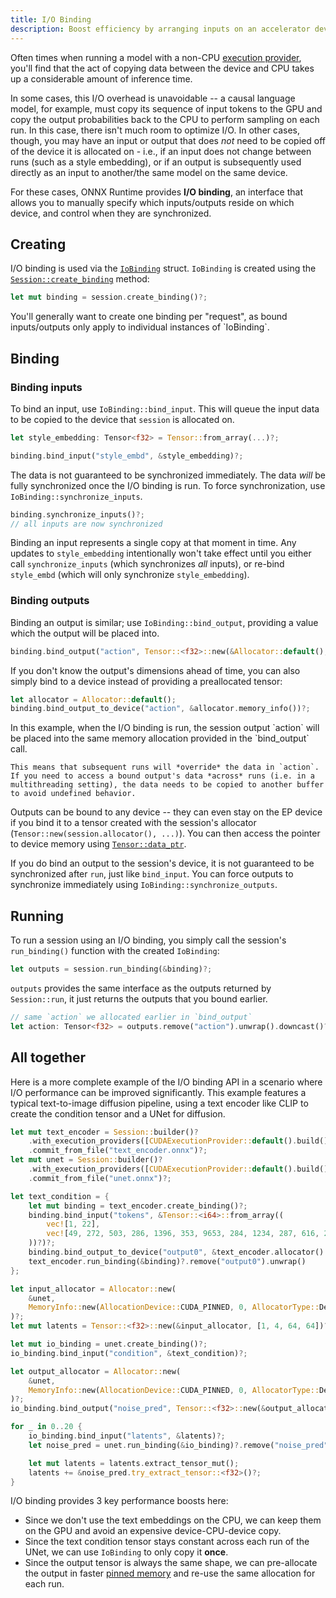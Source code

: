 ```yaml
---
title: I/O Binding
description: Boost efficiency by arranging inputs on an accelerator device prior to graph execution.
---
```



Often times when running a model with a non-CPU [execution provider](/perf/execution-providers), you'll find that the act of copying data between the device and CPU takes up a considerable amount of inference time.

In some cases, this I/O overhead is unavoidable -- a causal language model, for example, must copy its sequence of input tokens to the GPU and copy the output probabilities back to the CPU to perform sampling on each run. In this case, there isn't much room to optimize I/O. In other cases, though, you may have an input or output that does *not* need to be copied off of the device it is allocated on - i.e., if an input does not change between runs (such as a style embedding), or if an output is subsequently used directly as an input to another/the same model on the same device.

For these cases, ONNX Runtime provides **I/O binding**, an interface that allows you to manually specify which inputs/outputs reside on which device, and control when they are synchronized.

## Creating
I/O binding is used via the [`IoBinding`](https://docs.rs/ort/2.0.0-rc.9/ort/io_binding/struct.IoBinding.html) struct. `IoBinding` is created using the [`Session::create_binding`](https://docs.rs/ort/2.0.0-rc.9/ort/session/struct.Session.html#method.create_binding) method:

```rs
let mut binding = session.create_binding()?;
```

<Callout>
    You'll generally want to create one binding per "request", as bound inputs/outputs only apply to individual instances of `IoBinding`.
</Callout>

## Binding
### Binding inputs
To bind an input, use `IoBinding::bind_input`. This will queue the input data to be copied to the device that `session` is allocated on.
```rs
let style_embedding: Tensor<f32> = Tensor::from_array(...)?;

binding.bind_input("style_embd", &style_embedding)?;
```

The data is not guaranteed to be synchronized immediately. The data *will* be fully synchronized once the I/O binding is run. To force synchronization, use `IoBinding::synchronize_inputs`.
```rs
binding.synchronize_inputs()?;
// all inputs are now synchronized
```

Binding an input represents a single copy at that moment in time. Any updates to `style_embedding` intentionally won't take effect until you either call `synchronize_inputs` (which synchronizes *all* inputs), or re-bind `style_embd` (which will only synchronize `style_embedding`).

### Binding outputs
Binding an output is similar; use `IoBinding::bind_output`, providing a value which the output will be placed into.
```rs
binding.bind_output("action", Tensor::<f32>::new(&Allocator::default(), [1, 32])?)?;
```

If you don't know the output's dimensions ahead of time, you can also simply bind to a device instead of providing a preallocated tensor:
```rs
let allocator = Allocator::default();
binding.bind_output_to_device("action", &allocator.memory_info())?;
```

<Callout>
    In this example, when the I/O binding is run, the session output `action` will be placed into the same memory allocation provided in the `bind_output` call.
    
    This means that subsequent runs will *override* the data in `action`. If you need to access a bound output's data *across* runs (i.e. in a multithreading setting), the data needs to be copied to another buffer to avoid undefined behavior.
</Callout>

Outputs can be bound to any device -- they can even stay on the EP device if you bind it to a tensor created with the session's allocator (`Tensor::new(session.allocator(), ...)`). You can then access the pointer to device memory using [`Tensor::data_ptr`](https://docs.rs/ort/2.0.0-rc.9/ort/value/type.Tensor.html#method.data_ptr).

If you do bind an output to the session's device, it is not guaranteed to be synchronized after `run`, just like `bind_input`. You can force outputs to synchronize immediately using `IoBinding::synchronize_outputs`.

## Running
To run a session using an I/O binding, you simply call the session's `run_binding()` function with the created `IoBinding`:
```rs
let outputs = session.run_binding(&binding)?;
```

`outputs` provides the same interface as the outputs returned by `Session::run`, it just returns the outputs that you bound earlier.
```rs
// same `action` we allocated earlier in `bind_output`
let action: Tensor<f32> = outputs.remove("action").unwrap().downcast()?;
```

## All together
Here is a more complete example of the I/O binding API in a scenario where I/O performance can be improved significantly. This example features a typical text-to-image diffusion pipeline, using a text encoder like CLIP to create the condition tensor and a UNet for diffusion.

```rs
let mut text_encoder = Session::builder()?
	.with_execution_providers([CUDAExecutionProvider::default().build()])?
	.commit_from_file("text_encoder.onnx")?;
let mut unet = Session::builder()?
	.with_execution_providers([CUDAExecutionProvider::default().build()])?
	.commit_from_file("unet.onnx")?;

let text_condition = {
    let mut binding = text_encoder.create_binding()?;
    binding.bind_input("tokens", &Tensor::<i64>::from_array((
        vec![1, 22],
        vec![49, 272, 503, 286, 1396, 353, 9653, 284, 1234, 287, 616, 2438, 11, 7926, 13, 3423, 338, 3362, 25, 12520, 238, 242]
    ))?)?;
    binding.bind_output_to_device("output0", &text_encoder.allocator().memory_info())?;
    text_encoder.run_binding(&binding)?.remove("output0").unwrap()
};

let input_allocator = Allocator::new(
	&unet,
	MemoryInfo::new(AllocationDevice::CUDA_PINNED, 0, AllocatorType::Device, MemoryType::CPUInput)?
)?;
let mut latents = Tensor::<f32>::new(&input_allocator, [1, 4, 64, 64])?;

let mut io_binding = unet.create_binding()?;
io_binding.bind_input("condition", &text_condition)?;

let output_allocator = Allocator::new(
	&unet,
	MemoryInfo::new(AllocationDevice::CUDA_PINNED, 0, AllocatorType::Device, MemoryType::CPUOutput)?
)?;
io_binding.bind_output("noise_pred", Tensor::<f32>::new(&output_allocator, [1, 4, 64, 64])?)?;

for _ in 0..20 {
	io_binding.bind_input("latents", &latents)?;
	let noise_pred = unet.run_binding(&io_binding)?.remove("noise_pred").unwrap();

	let mut latents = latents.extract_tensor_mut();
	latents += &noise_pred.try_extract_tensor::<f32>()?;
}
```

I/O binding provides 3 key performance boosts here:
- Since we don't use the text embeddings on the CPU, we can keep them on the GPU and avoid an expensive device-CPU-device copy.
- Since the text condition tensor stays constant across each run of the UNet, we can use `IoBinding` to only copy it **once**.
- Since the output tensor is always the same shape, we can pre-allocate the output in faster [pinned memory](/perf/memory) and re-use the same allocation for each run.

